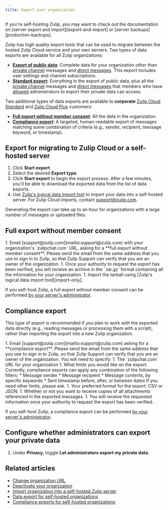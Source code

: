 ```yaml
---
title: Export your organization
---
```




<ZulipNote>
  If you're self-hosting Zulip, you may want to check out the
  documentation on [server export and import][export-and-import] or
  [server backups][production-backups].
</ZulipNote>

Zulip has high quality export tools that can be used to migrate between the
hosted Zulip Cloud service and your own servers. Two types of data exports are
available for all Zulip organizations:

* [**Export of public
  data**](#export-for-migrating-to-zulip-cloud-or-a-self-hosted-server):
  Complete data for your organization *other than* [private
  channel](/help/channel-permissions#private-channels) messages and [direct
  messages](/help/direct-messages). This export includes user settings and
  channel subscriptions.
* [**Standard
  export**](#export-for-migrating-to-zulip-cloud-or-a-self-hosted-server):
  Everything in the export of public data, plus all the [private
  channel](/help/channel-permissions#private-channels) messages and [direct
  messages](/help/direct-messages) that members who have
  [allowed](#configure-whether-administrators-can-export-your-private-data)
  administrators to export their private data can access.

Two additional types of data exports are available to **corporate** [Zulip Cloud
Standard][plans] and [Zulip Cloud Plus][plans] customers:

[plans]: https://zulip.com/plans/

* [**Full export without member consent**](#full-export-without-member-consent):
  All the data in the organization.
* [**Compliance export**](#compliance-export): A targeted, human-readable export
  of messages matching some combination of criteria (e.g., sender, recipient,
  message keyword, or timestamp).

## Export for migrating to Zulip Cloud or a self-hosted server

<AdminOnly />

<NotHumanExportFormat />

<FlattenedSteps>
  <NavigationSteps target="settings/data-exports-admin" />

  1. Click **Start export**.
  1. Select the desired **Export type**.
  1. Click **Start export** to begin the export process. After a few minutes,
     you'll be able to download the exported data from the list of
     data exports.
  1. Use [Zulip's logical data import tool][import-only] to import your data into
     a self-hosted server. For Zulip Cloud imports, contact
     [support@zulip.com](mailto:support@zulip.com).
</FlattenedSteps>

<ZulipNote>
  Generating the export can take up to an hour for organizations
  with a large number of messages or uploaded files.
</ZulipNote>

## Full export without member consent

<OwnerOnly />

<NotHumanExportFormat />

<ExportWithoutConsentRequirements />

<Steps>
  1. Email [support@zulip.com](mailto:support@zulip.com) with your
     organization's `zulipchat.com` URL, asking for a **full export without
     member consent**. Please send the email from the same address
     that you use to sign in to Zulip, so that Zulip Support can verify
     that you are an owner of the organization.
  1. Once your authority to request the export has been verified, you will receive
     an archive in the `.tar.gz` format containing all the information for your
     organization.
  1. Import the tarball using [Zulip's logical data import tool][import-only].
</Steps>

If you self-host Zulip, a full export without member consent can be performed
[by your server's administrator][export-and-import].

## Compliance export

<OwnerOnly />

This type of export is recommended if you plan to work with the exported data
directly (e.g., reading messages or processing them with a script), rather than
importing the export into a new Zulip organization.

<ExportWithoutConsentRequirements />

<Steps>
  1. Email [support@zulip.com](mailto:support@zulip.com) asking for a **compliance
     export**. Please send the email from the same address that you use to sign in
     to Zulip, so that Zulip Support can verify that you are an owner of the
     organization. You will need to specify:
     1. The `zulipchat.com` URL for your organization
     1. What limits you would like on the export.  Currently, compliance
        exports can apply any combination of the following filters:
        * Message sender
        * Message recipient
        * Message contents, by specific keywords
        * Sent timestamp before, after, or between dates
          If you need other limits, please ask.
     1. Your preferred format for the export: CSV or JSON.
     1. Whether or not you want to receive copies of all attachments referenced in
        the exported messages.
  1. You will receive the requested information once your authority to request the
     export has been verified.
</Steps>

If you self-host Zulip, a compliance export can be performed [by your server's
administrator][compliance-exports-self-hosted].

## Configure whether administrators can export your private data

<FlattenedSteps>
  <NavigationSteps target="settings/account-and-privacy" />

  1. Under **Privacy**, toggle **Let administrators export my private data**.
</FlattenedSteps>

## Related articles

* [Change organization URL](/help/change-organization-url)
* [Deactivate your organization](/help/deactivate-your-organization)
* [Import organization into a self-hosted Zulip server][import-only]
* [Data export for self-hosted organizations][export-and-import]
* [Compliance exports for self-hosted organizations][compliance-exports-self-hosted]

[production-backups]: https://zulip.readthedocs.io/en/stable/production/export-and-import.html#backups

[export-and-import]: https://zulip.readthedocs.io/en/stable/production/export-and-import.html#data-export

[import-only]: https://zulip.readthedocs.io/en/stable/production/export-and-import.html#import-into-a-new-zulip-server

[compliance-exports-self-hosted]: https://zulip.readthedocs.io/en/stable/production/export-and-import.html#compliance-exports

